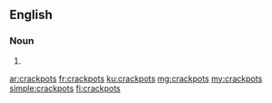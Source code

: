 ==English==

===Noun===
{{head|en|noun plural form}}

# {{plural of|crackpot|lang=en}}

[[ar:crackpots]]
[[fr:crackpots]]
[[ku:crackpots]]
[[mg:crackpots]]
[[my:crackpots]]
[[simple:crackpots]]
[[fi:crackpots]]